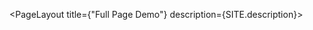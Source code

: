 
<PageLayout title={"Full Page Demo"} description={SITE.description}>
  <FullPageMap
    container="maplibre-full-map"
    latitude={40.8075803}
    longitude={-73.9604192}
    zoom={12}
    interactive="true"
    mapstyle="style.json"
    containerstyle="width: 100%; height: 50vh"
  />
</PageLayout>
